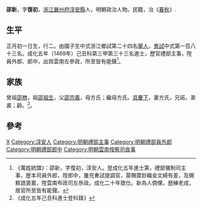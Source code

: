 {{Otheruses|other=名为邵新的其他人物|邵新}}
{{明清人物信息框
| 姓名 = 邵新
| 原名 =
| 圖片名稱= 
| 圖片大小 =
| 圖片說明 = 
| 最高職務 = 雲南按察司僉事
| 國家 = 大明 
| 爵位 =
| 籍貫 = [[浙江|浙江]][[嚴州府|嚴州府]][[淳安縣|淳安縣]]
| 族裔 = 
| 字號 = 字復初
| 諡號 =
| 出生日期 = 宣德七年（1432年）正月初一日
| 出生地點 =
| 逝世日期 = 卒年不詳
| 逝世地點 =
| 墓葬 =
| 配偶 = 方氏
| 親屬 = 
| 出身 =
* 成化五年己丑科同進士出身
| 經歷 =
| 著作 =  
}}
'''邵新'''{{BD|1432年||？年||Shao邵}}，字'''復初'''，[[浙江|浙江]][[嚴州府|嚴州府]][[淳安縣|淳安縣]]人，明朝政治人物。民籍，治《[[春秋|春秋]]》.

== 生平 ==
正月初一日生，行二。由國子生中式浙江鄉試第二十四名[[舉人|舉人]]，[[會試|會試]]中式第一百八十三名。成化五年（1469年）己丑科第三甲第三十三名進士，歷官禮部主事，陞員外郎、郎中，出爲雲南左參政，所至皆有能聲<ref>《萬姓統譜》：邵新，字復初，淳安人。登成化五年進士第，禮部儀制司主事，歴本司員外郎，陞郎中，屢充㑹試提調官，蒙賜寶鈔織金文綺有差，及賜敕誥褒嘉，陞雲南布政司左㕘政。成化二十年致仕。新為人倜儻，歴練老成，居官所至皆有能聲。</ref>。

== 家族 ==
曾祖[[邵栱|邵栱]]，祖[[邵祖生|邵祖生]]，父[[邵宗義|邵宗義]]，母方氏；繼母方氏。[[具慶下|具慶下]]，妻方氏，兄祏，弟裘；齡。<ref>《成化五年己丑科進士登科錄》</ref>。

== 參考 ==
{{reflist}}

{{成化五年己丑科殿试金榜}}

{{Authority control}}
{{DEFAULTSORT:Shao邵}}
[[Category:邵姓|X]]
[[Category:淳安人|Category:淳安人]]
[[Category:明朝禮部主事|Category:明朝禮部主事]]
[[Category:明朝禮部員外郎|Category:明朝禮部員外郎]]
[[Category:明朝禮部郎中|Category:明朝禮部郎中]]
[[Category:明朝雲南按察司僉事|Category:明朝雲南按察司僉事]]